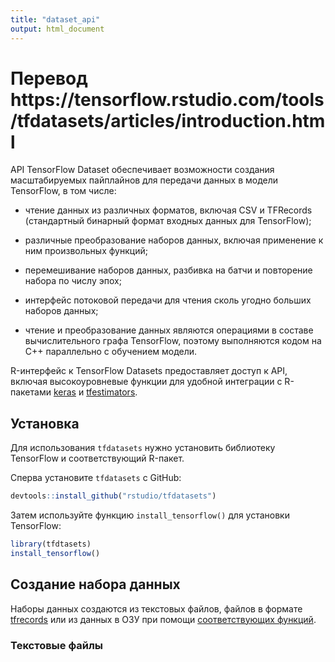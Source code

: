 ```yaml
---
title: "dataset_api"
output: html_document
---
```


# Перевод https://tensorflow.rstudio.com/tools/tfdatasets/articles/introduction.html

API TensorFlow Dataset обеспечивает возможности создания масштабируемых пайплайнов для передачи данных в модели TensorFlow, в том числе:

* чтение данных из различных форматов, включая CSV и TFRecords (стандартный бинарный формат входных данных для TensorFlow);

* различные преобразование наборов данных, включая применение к ним произвольных функций;

* перемешивание наборов данных, разбивка на батчи и повторение набора по числу эпох;

* интерфейс потоковой передачи для чтения сколь угодно больших наборов данных;

* чтение и преобразование данных являются операциями в составе вычислительного графа TensorFlow, поэтому выполняются кодом на С++ параллельно с обучением модели.

R-интерфейс к TensorFlow Datasets предоставляет доступ к API, включая высокоуровневые функции для удобной интеграции с R-пакетами [keras](https://tensorflow.rstudio.com/keras/) и [tfestimators](https://tensorflow.rstudio.com/tfestimators/).


## Установка

Для использования `tfdatasets` нужно установить библиотеку TensorFlow и соответствующий R-пакет.

Сперва установите `tfdatasets` с GitHub:

```r
devtools::install_github("rstudio/tfdatasets")
```

Затем используйте функцию `install_tensorflow()` для установки TensorFlow:

```r
library(tfdtasets)
install_tensorflow()
```


## Создание набора данных

Наборы данных создаются из текстовых файлов, файлов в формате [tfrecords](https://www.tensorflow.org/api_docs/python/tf/io#tfrecords_format_details) или из данных в ОЗУ при помощи [соответствующих функций](https://tensorflow.rstudio.com/tools/tfdatasets/reference/#section-creating-datasets).

### Текстовые файлы